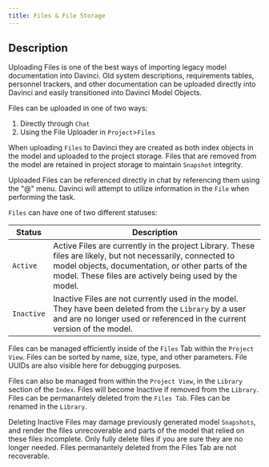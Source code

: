 ```yaml
---
title: Files & File Storage
---
```


## Description
Uploading Files is one of the best ways of importing legacy model documentation into Davinci. Old system descriptions, requirements tables, personnel trackers, and other documentation can be uploaded directly into Davinci and easily transitioned into Davinci Model Objects.

Files can be uploaded in one of two ways:

1. Directly through `Chat`
2. Using the File Uploader in `Project`>`Files`

<Note>When uploading `Files` to Davinci they are created as both index objects in the model and uploaded to the project storage. Files that are removed from the model are retained in project storage to maintain `Snapshot` integrity.</Note>

Uploaded Files can be referenced directly in chat by referencing them using the "@" menu. Davinci will attempt to utilize information in the `File` when performing the task. 

`Files` can have one of two different statuses:

| Status | Description              |
|--------|--------------------------|
| `Active` | Active Files are currently in the project Library. These files are likely, but not necessarily, connected to model objects, documentation, or other parts of the model. These files are actively being used by the model.
| `Inactive` | Inactive Files are not currently used in the model. They have been deleted from the `Library` by a user and are no longer used or referenced in the current version of the model.


Files can be managed efficiently inside of the `Files` Tab within the `Project View`. Files can be sorted by name, size, type, and other parameters. File UUIDs are also visible here for debugging purposes. 

Files can also be managed from within the `Project View`, in the `Library` section of the `Index`. Files will become Inactive if removed from the `Library`. Files can be permanantely deleted from the `Files Tab`. Files can be renamed in the `Library`.

<Warning>Deleting Inactive Files may damage previously generated model `Snapshots`, and render the files unrecoverable and parts of the model that relied on these files incomplete. Only fully delete files if you are sure they are no longer needed. Files permanantely deleted from the Files Tab are not recoverable.</Warning>


